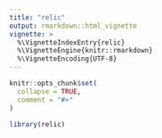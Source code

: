 ```yaml
---
title: "relic"
output: rmarkdown::html_vignette
vignette: >
  %\VignetteIndexEntry{relic}
  %\VignetteEngine{knitr::rmarkdown}
  %\VignetteEncoding{UTF-8}
---
```


```r
knitr::opts_chunk$set(
  collapse = TRUE,
  comment = "#>"
)
```

```r
library(relic)
```
